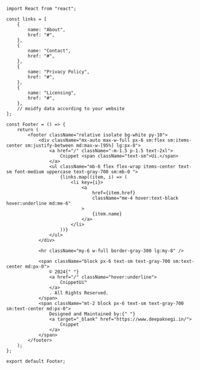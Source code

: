 ```tsx
import React from "react";

const links = [
    {
        name: "About",
        href: "#",
    },
    {
        name: "Contact",
        href: "#",
    },
    {
        name: "Privacy Policy",
        href: "#",
    },
    {
        name: "Licensing",
        href: "#",
    },
    // moidfy data according to your website
];

const Footer = () => {
    return (
        <footer className="relative isolate bg-white py-10">
            <div className="mx-auto max-w-full px-6 sm:flex sm:items-center sm:justify-between md:max-w-[95%] lg:px-8">
                <a href="/" className="-m-1.5 p-1.5 text-2xl">
                    Cnippet <span className="text-sm">Ui.</span>
                </a>
                <ul className="mb-6 flex flex-wrap items-center text-sm font-medium uppercase text-gray-700 sm:mb-0 ">
                    {links.map((item, i) => (
                        <li key={i}>
                            <a
                                href={item.href}
                                className="me-4 hover:text-black hover:underline md:me-6"
                            >
                                {item.name}
                            </a>
                        </li>
                    ))}
                </ul>
            </div>

            <hr className="my-6 w-full border-gray-300 lg:my-8" />

            <span className="block px-6 text-sm text-gray-700 sm:text-center md:px-0">
                © 2024{" "}
                <a href="/" className="hover:underline">
                    CnippetUi™
                </a>
                . All Rights Reserved.
            </span>
            <span className="mt-2 block px-6 text-sm text-gray-700 sm:text-center md:px-0">
                Designed and Maintained by:{" "}
                <a target="_blank" href="https://www.deepaknegi.in/">
                    Cnippet
                </a>
            </span>
        </footer>
    );
};

export default Footer;
```